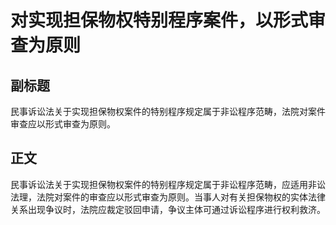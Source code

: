 # 对实现担保物权特别程序案件，以形式审查为原则
## 副标题
民事诉讼法关于实现担保物权案件的特别程序规定属于非讼程序范畴，法院对案件审查应以形式审查为原则。
## 正文
民事诉讼法关于实现担保物权案件的特别程序规定属于非讼程序范畴，应适用非讼法理，法院对案件的审查应以形式审查为原则。当事人对有关担保物权的实体法律关系出现争议时，法院应裁定驳回申请，争议主体可通过诉讼程序进行权利救济。